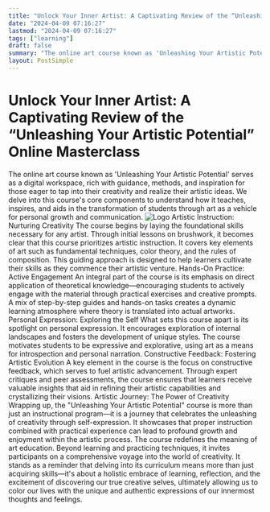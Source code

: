 ```yaml
---
title: "Unlock Your Inner Artist: A Captivating Review of the “Unleashing Your Artistic Potential” Online Masterclass"
date: "2024-04-09 07:16:27"
lastmod: "2024-04-09 07:16:27"
tags: ["learning"]
draft: false
summary: "The online art course known as 'Unleashing Your Artistic Potential' serves as a digital workspace, rich with guidance, methods, and inspiration for those eager to tap into their creativity and realize their artistic ideas. We delve into this course's core components to understand how it teaches, inspires, and aids in the transformation of students through art as a vehicle for personal growth and communication."
layout: PostSimple
---
```

# Unlock Your Inner Artist: A Captivating Review of the “Unleashing Your Artistic Potential” Online Masterclass
The online art course known as 'Unleashing Your Artistic Potential' serves as a digital workspace, rich with guidance, methods, and inspiration for those eager to tap into their creativity and realize their artistic ideas. We delve into this course's core components to understand how it teaches, inspires, and aids in the transformation of students through art as a vehicle for personal growth and communication.
<img alt="Logo" class="lazyImg" data-src="https://cdn.seniorsselection.com/src_image/c6210808c2a67d4ac17ab807f7ec0800.webp" src="/statics/image/loading.webp"/>
Artistic Instruction: Nurturing Creativity
The course begins by laying the foundational skills necessary for any artist. Through initial lessons on brushwork, it becomes clear that this course prioritizes artistic instruction. It covers key elements of art such as fundamental techniques, color theory, and the rules of composition. This guiding approach is designed to help learners cultivate their skills as they commence their artistic venture.
Hands-On Practice: Active Engagement
An integral part of the course is its emphasis on direct application of theoretical knowledge—encouraging students to actively engage with the material through practical exercises and creative prompts. A mix of step-by-step guides and hands-on tasks creates a dynamic learning atmosphere where theory is translated into actual artworks.
Personal Expression: Exploring the Self
What sets this course apart is its spotlight on personal expression. It encourages exploration of internal landscapes and fosters the development of unique styles. The course motivates students to be expressive and explorative, using art as a means for introspection and personal narration.
Constructive Feedback: Fostering Artistic Evolution
A key element in the course is the focus on constructive feedback, which serves to fuel artistic advancement. Through expert critiques and peer assessments, the course ensures that learners receive valuable insights that aid in refining their artistic capabilities and crystallizing their visions.
Artistic Journey: The Power of Creativity
Wrapping up, the "Unleashing Your Artistic Potential" course is more than just an instructional program—it is a journey that celebrates the unleashing of creativity through self-expression. It showcases that proper instruction combined with practical experience can lead to profound growth and enjoyment within the artistic process.
The course redefines the meaning of art education. Beyond learning and practicing techniques, it invites participants on a comprehensive voyage into the world of creativity. It stands as a reminder that delving into its curriculum means more than just acquiring skills—it's about a holistic embrace of learning, reflection, and the excitement of discovering our true creative selves, ultimately allowing us to color our lives with the unique and authentic expressions of our innermost thoughts and feelings.
        